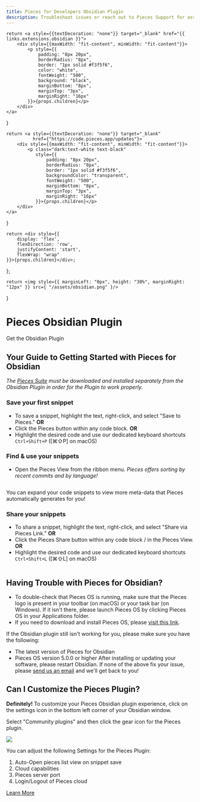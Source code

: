 ```yaml
---
title: Pieces for Developers Obsidian Plugin
description: Troubleshoot issues or reach out to Pieces Support for assistance with the Pieces for Developers Obsidian Plugin
---
```


<link rel="canonical" href="https://docs.pieces.app/extensions-plugins/obsidian" />

    return <a style={{textDecoration: "none"}} target="_blank" href="{{ links.extensions.obsidian }}">
        <div style={{maxWidth: "fit-content", minWidth: "fit-content"}}>
            <p style={{
                padding: "8px 20px",
                borderRadius: "8px",
                border: "1px solid #f3f5f6",
                color: "white",
                fontWeight: "500",
                background: "black",
                marginBottom: "8px",
                marginTop: "3px",
                marginRight: "16px"
            }}>{props.children}</p>
        </div>
    </a>
}

    return <a style={{textDecoration: "none"}} target="_blank"
              href={"https://code.pieces.app/updates"}>
        <div style={{maxWidth: "fit-content", minWidth: "fit-content"}}>
            <p class="dark:text-white text-black"
               style={{
                   padding: "8px 20px",
                   borderRadius: "8px",
                   border: "1px solid #f3f5f6",
                   backgroundColor: "transparent",
                   fontWeight: "500",
                   marginBottom: "8px",
                   marginTop: "3px",
                   marginRight: "16px"
               }}>{props.children}</p>
        </div>
    </a>
}

    return <div style={{
        display: 'flex',
        flexDirection: 'row',
        justifyContent: 'start',
        flexWrap: "wrap"
    }}>{props.children}</div>;
};

    return <img style={{ marginLeft: "0px", height: "30%", marginRight: "12px" }} src={ "/assets/obsidian.png" }/>
}

<GridFlexRow>
    <h1>Pieces Obsidian Plugin</h1>
</GridFlexRow>

<GridFlexRow>
    <InstallButton>Get the Obsidian Plugin</InstallButton>
    <ReleasePill children="Current Version: {{ versions.obsidian }}"></ReleasePill>
</GridFlexRow>

## Your Guide to Getting Started with Pieces for Obsidian

_The <a target="_blank" href="{{ links.website.pfd_desktop_install }}">Pieces Suite</a> must be downloaded and installed separately from the Obsidian Plugin in order for the Plugin to work properly._

### Save your first snippet
- To save a snippet, highlight the text, right-click, and select "Save to Pieces."
**OR**
- Click the Pieces button within any code block.
**OR**
- Highlight the desired code and use our dedicated keyboard shortcuts
```Ctrl+Shift+P``` (\[⌘⇧P\] on macOS)

### Find & use your snippets
- Open the Pieces View from the ribbon menu. 
_Pieces offers sorting by recent commits and by language!_

<Image zoom src="" />

You can expand your code snippets to view more meta-data that Pieces automatically generates for you!

### Share your snippets
- To share a snippet, highlight the text, right-click, and select "Share via Pieces Link."
**OR**
- Click the Pieces Share button within any code block / in the Pieces View.
**OR**
- Highlight the desired code and use our dedicated keyboard shortcuts
```Ctrl+Shift+L``` (\[⌘⇧L\] on macOS)

<Image zoom src="" />

## Having Trouble with Pieces for Obsidian?
- To double-check that Pieces OS is running, make sure that the Pieces logo is present in your toolbar (on macOS) or your task bar (on Windows). If it isn't there, please launch Pieces OS by clicking Pieces OS in your Applications folder.
- If you need to download and install Pieces OS, please <a target="_blank" href="https://docs.pieces.app/overview">visit this link</a>.

If the Obsidian plugin still isn't working for you, please make sure you have the following:
- The latest version of Pieces for Obsidian
- Pieces OS version 5.0.0 or higher
After installing or updating your software, please restart Obsidian. If none of the above fix your issue, please <a target="_blank" href="{{ links.socials.support_email }}">send us an email</a> and we'll get back to you!

## Can I Customize the Pieces Plugin?
**Definitely!**
To customize your Pieces Obsidian plugin experience, click on the settings icon in the bottom left corner of your Obsidian window.

Select "Community plugins" and then click the gear icon for the Pieces plugin.

<Image zoom src="/assets/theme_for_chrome.png" />

You can adjust the following Settings for the Pieces Plugin:
1. Auto-Open pieces list view on snippet save
2. Cloud capabilities
3. Pieces server port
4. Login/Logout of Pieces cloud

[Learn More](https://pieces.app)
